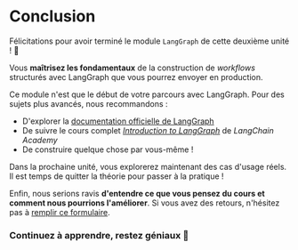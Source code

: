 # Conclusion

Félicitations pour avoir terminé le module `LangGraph` de cette deuxième unité ! 🥳

Vous **maîtrisez les fondamentaux** de la construction de *workflows* structurés avec LangGraph que vous pourrez envoyer en production.

Ce module n'est que le début de votre parcours avec LangGraph. Pour des sujets plus avancés, nous recommandons :

- D'explorer la [documentation officielle de LangGraph](https://github.com/langchain-ai/langgraph)
- De suivre le cours complet [*Introduction to LangGraph*](https://academy.langchain.com/courses/intro-to-langgraph) de *LangChain Academy*
- De construire quelque chose par vous-même !

Dans la prochaine unité, vous explorerez maintenant des cas d'usage réels. Il est temps de quitter la théorie pour passer à la pratique !

Enfin, nous serions ravis **d'entendre ce que vous pensez du cours et comment nous pourrions l'améliorer**. Si vous avez des retours, n'hésitez pas à [remplir ce formulaire](https://docs.google.com/forms/d/e/1FAIpQLSe9VaONn0eglax0uTwi29rIn4tM7H2sYmmybmG5jJNlE5v0xA/viewform?usp=dialog).

### Continuez à apprendre, restez géniaux 🤗
